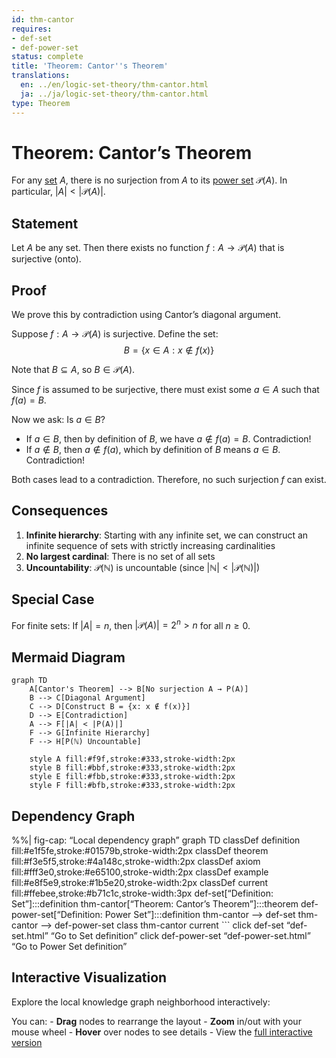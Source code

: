```yaml
---
id: thm-cantor
requires:
- def-set
- def-power-set
status: complete
title: 'Theorem: Cantor''s Theorem'
translations:
  en: ../en/logic-set-theory/thm-cantor.html
  ja: ../ja/logic-set-theory/thm-cantor.html
type: Theorem
---
```


# Theorem: Cantor's Theorem {#thm-cantor}

For any [set](def-set.qmd) $A$, there is no surjection from $A$ to its [power set](def-power-set.qmd) $\mathcal{P}(A)$. In particular, $|A| < |\mathcal{P}(A)|$.

## Statement

Let $A$ be any set. Then there exists no function $f: A \to \mathcal{P}(A)$ that is surjective (onto).

## Proof

We prove this by contradiction using Cantor's diagonal argument.

Suppose $f: A \to \mathcal{P}(A)$ is surjective. Define the set:
$$B = \{x \in A : x \notin f(x)\}$$

Note that $B \subseteq A$, so $B \in \mathcal{P}(A)$.

Since $f$ is assumed to be surjective, there must exist some $a \in A$ such that $f(a) = B$.

Now we ask: Is $a \in B$?

- If $a \in B$, then by definition of $B$, we have $a \notin f(a) = B$. Contradiction!
- If $a \notin B$, then $a \notin f(a)$, which by definition of $B$ means $a \in B$. Contradiction!

Both cases lead to a contradiction. Therefore, no such surjection $f$ can exist.

## Consequences

1. **Infinite hierarchy**: Starting with any infinite set, we can construct an infinite sequence of sets with strictly increasing cardinalities
2. **No largest cardinal**: There is no set of all sets
3. **Uncountability**: $\mathcal{P}(\mathbb{N})$ is uncountable (since $|\mathbb{N}| < |\mathcal{P}(\mathbb{N})|$)

## Special Case

For finite sets: If $|A| = n$, then $|\mathcal{P}(A)| = 2^n > n$ for all $n \geq 0$.

## Mermaid Diagram

```mermaid
graph TD
    A[Cantor's Theorem] --> B[No surjection A → P(A)]
    B --> C[Diagonal Argument]
    C --> D[Construct B = {x: x ∉ f(x)}]
    D --> E[Contradiction]
    A --> F[|A| < |P(A)|]
    F --> G[Infinite Hierarchy]
    F --> H[P(ℕ) Uncountable]

    style A fill:#f9f,stroke:#333,stroke-width:2px
    style B fill:#bbf,stroke:#333,stroke-width:2px
    style E fill:#fbb,stroke:#333,stroke-width:2px
    style F fill:#bfb,stroke:#333,stroke-width:2px
```

## Dependency Graph

%%| fig-cap: "Local dependency graph"
graph TD
    classDef definition fill:#e1f5fe,stroke:#01579b,stroke-width:2px
    classDef theorem fill:#f3e5f5,stroke:#4a148c,stroke-width:2px
    classDef axiom fill:#fff3e0,stroke:#e65100,stroke-width:2px
    classDef example fill:#e8f5e9,stroke:#1b5e20,stroke-width:2px
    classDef current fill:#ffebee,stroke:#b71c1c,stroke-width:3px
    def-set["Definition: Set"]:::definition
    thm-cantor["Theorem: Cantor's Theorem"]:::theorem
    def-power-set["Definition: Power Set"]:::definition
    thm-cantor --> def-set
    thm-cantor --> def-power-set
    class thm-cantor current
```
    click def-set "def-set.html" "Go to Set definition"
    click def-power-set "def-power-set.html" "Go to Power Set definition"

## Interactive Visualization

Explore the local knowledge graph neighborhood interactively:

::: {.graph-viz data-id="thm-cantor" data-width="700" data-height="500"}
:::

You can:
- **Drag** nodes to rearrange the layout
- **Zoom** in/out with your mouse wheel
- **Hover** over nodes to see details
- View the [full interactive version](../../output/interactive/thm-cantor.html){target="_blank"}
